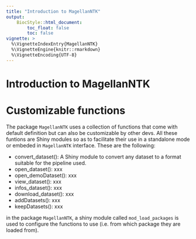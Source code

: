 ```yaml
---
title: "Introduction to MagellanNTK"
output:
    BiocStyle::html_document:
        toc_float: false
        toc: false
vignette: >
  %\VignetteIndexEntry{MagellanNTK}
  %\VignetteEngine{knitr::rmarkdown}
  %\VignetteEncoding{UTF-8}
---
```



# Introduction to MagellanNTK

# Customizable functions


The package `MagellanNTK` uses a collection of functions that come with default
definition but can also be customizable by other devs. All these funtions are 
Shiny modules so as to facilitate their use in a standalone mode or embeded in 
`MagellanNTK` interface. These are the following:

* convert_dataset(): A Shiny module to convert any dataset to a format suitable
for the pipeline used.
* open_dataset(): xxx
* open_demoDataset(): xxx
* view_dataset(): xxx
* infos_dataset(): xxx
* download_dataset(): xxx
* addDatasets(): xxx
* keepDatasets(): xxx


in the package `MagellanNTK`, a shiny module called `mod_load_packages` is used
to configure the functions to use (i.e. from which package they are loaded 
from).


